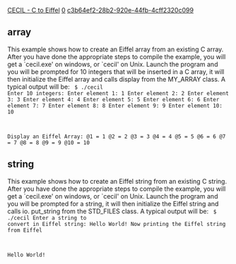[[Property:title|CECIL - C to Eiffel]]
[[Property:weight|0]]
[[Property:uuid|c3b64ef2-28b2-920e-44fb-4cff2320c099]]
==array==
This example shows how to create an Eiffel array from an existing C array. After you have done the appropriate steps to compile the example, you will get a `cecil.exe' on windows, or `cecil' on Unix. Launch the program and you will be prompted for 10 integers that will be inserted in a C array, it will then initialize the Eiffel array and calls display from the MY_ARRAY class. A typical output will be: 
<code>
$ ./cecil
Enter 10 integers:
Enter element 1: 1
Enter element 2: 2
Enter element 3: 3
Enter element 4: 4
Enter element 5: 5
Enter element 6: 6
Enter element 7: 7
Enter element 8: 8
Enter element 9: 9
Enter element 10: 10

Display an Eiffel Array:
@1 = 1
@2 = 2
@3 = 3
@4 = 4
@5 = 5
@6 = 6
@7 = 7
@8 = 8
@9 = 9
@10 = 10
</code>

==string==
This example shows how to create an Eiffel string from an existing C string. After you have done the appropriate steps to compile the example, you will get a `cecil.exe' on windows, or `cecil' on Unix. Launch the program and you will be prompted for a string, it will then initialize the Eiffel string and calls io. put_string from the STD_FILES class. A typical output will be: 
<code>
$ ./cecil
Enter a string to convert in Eiffel string:
Hello World!
Now printing the Eiffel string from Eiffel

Hello World!
</code>




